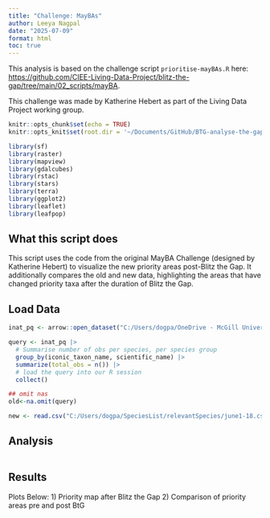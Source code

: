 ```yaml
---
title: "Challenge: MayBAs"
author: Leeya Nagpal
date: "2025-07-09"
format: html
toc: true
---
```


This analysis is based on the challenge script `prioritise-mayBAs.R` here: [https://github.com/CIEE-Living-Data-Project/blitz-the-gap/tree/main/02_scripts/mayBA](https://github.com/CIEE-Living-Data-Project/blitz-the-gap/tree/main/02_scripts/mayBA).

This challenge was made by Katherine Hebert  as part of the Living Data Project working group.

```r
knitr::opts_chunk$set(echo = TRUE)
knitr::opts_knit$set(root.dir = '~/Documents/GitHub/BTG-analyse-the-gap/')

library(sf)
library(raster)
library(mapview)
library(gdalcubes)
library(rstac)
library(stars)
library(terra)
library(ggplot2)
library(leaflet)
library(leafpop)

```

## What this script does

This script uses the code from the original MayBA Challenge (designed by Katherine Hebert) to visualize the new priority areas post-Blitz the Gap. It additionally compares the old and new data, highlighting the areas that have changed priority taxa after the duration of Blitz the Gap.

## Load Data
```r

inat_pq <- arrow::open_dataset("C:/Users/dogpa/OneDrive - McGill University/Laura's Lab_Group - inat-canada/iNat_non_sensitive_data_Jan2025.parquet")

query <- inat_pq |> 
  # Summarise number of obs per species, per species group
  group_by(iconic_taxon_name, scientific_name) |>
  summarize(total_obs = n()) |> 
  # load the query into our R session
  collect()

## omit nas
old<-na.omit(query)

new <- read.csv("C:/Users/dogpa/SpeciesList/relevantSpecies/june1-18.csv")


```

## Analysis

```r

```

## Results

Plots Below:
1) Priority map after Blitz the Gap
2) Comparison of priority areas pre and post BtG
```r

```

